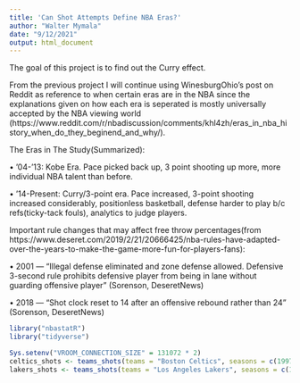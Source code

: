```yaml
---
title: 'Can Shot Attempts Define NBA Eras?'
author: "Walter Mymala"
date: "9/12/2021"
output: html_document
---
```


The goal of this project is to find out the Curry effect.

From the previous project I will continue using WinesburgOhio's post on Reddit as reference to when certain eras are in the NBA since the explanations given  on how each era is seperated is mostly universally accepted by the NBA viewing world (https://www.reddit.com/r/nbadiscussion/comments/khl4zh/eras_in_nba_history_when_do_they_beginend_and_why/). 

The Eras in The Study(Summarized):

• '04-'13: Kobe Era. Pace picked back up, 3 point shooting up more, more individual NBA talent than before.

• '14-Present: Curry/3-point era. Pace increased, 3-point shooting increased considerably, positionless basketball, defense harder to play b/c refs(ticky-tack fouls), analytics to judge players.

Important rule changes that may affect free throw percentages(from https://www.deseret.com/2019/2/21/20666425/nba-rules-have-adapted-over-the-years-to-make-the-game-more-fun-for-players-fans):

• 2001 — "Illegal defense eliminated and zone defense allowed. Defensive 3-second rule prohibits defensive player from being in lane without guarding offensive player" (Sorenson, DeseretNews)

• 2018 — "Shot clock reset to 14 after an offensive rebound rather than 24" (Sorenson, DeseretNews)

```r
library("nbastatR")
library("tidyverse")
```

```r
Sys.setenv("VROOM_CONNECTION_SIZE" = 131072 * 2)
celtics_shots <- teams_shots(teams = "Boston Celtics", seasons = c(1997))
lakers_shots <- teams_shots(teams = "Los Angeles Lakers", seasons = c(1997))
```

